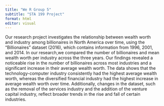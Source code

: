 ```yaml
---
title: "We R Group 5"
subtitle: "STA 199 Project"
format: html
editor: visual
---
```


Our research project investigates the relationship between wealth worth and industry among billionaires in North America over time, using the "Billionaires" dataset (2016), which contains information from 1996, 2001, and 2014. In our research,we compared the number of billionaires and mean wealth worth per industry across the three years. Our findings revealed a noticeable rise in the number of billionaires across most industries and a significant increase in their average wealth worth. The data shows that the technology-computer industry consistently had the highest average wealth worth, whereas the diversified financial industry had the highest increase in average wealth worth over time. Additionally, changes in the dataset, such as the removal of the services industry and the addition of the venture capital industry, reflect broader trends in the rise and fall of certain industries.
